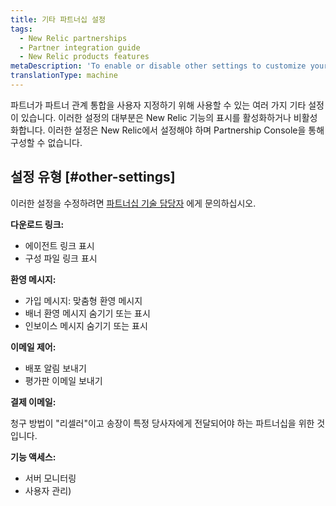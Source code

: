 ```yaml
---
title: 기타 파트너십 설정
tags:
  - New Relic partnerships
  - Partner integration guide
  - New Relic products features
metaDescription: 'To enable or disable other settings to customize your partnership integration, contact your New Relic technical resource.'
translationType: machine
---
```


파트너가 파트너 관계 통합을 사용자 지정하기 위해 사용할 수 있는 여러 가지 기타 설정이 있습니다. 이러한 설정의 대부분은 New Relic 기능의 표시를 활성화하거나 비활성화합니다. 이러한 설정은 New Relic에서 설정해야 하며 Partnership Console을 통해 구성할 수 없습니다.

## 설정 유형 [#other-settings]

이러한 설정을 수정하려면 [파트너십 기술 담당자](/docs/accounts-partnerships/partnerships/partner-integration-guide/contacting-new-relic) 에게 문의하십시오.

**다운로드 링크:**

* 에이전트 링크 표시
* 구성 파일 링크 표시

**환영 메시지:**

* 가입 메시지: 맞춤형 환영 메시지
* 배너 환영 메시지 숨기기 또는 표시
* 인보이스 메시지 숨기기 또는 표시

**이메일 제어:**

* 배포 알림 보내기
* 평가판 이메일 보내기

**결제 이메일:**

청구 방법이 "리셀러"이고 송장이 특정 당사자에게 전달되어야 하는 파트너십을 위한 것입니다.

**기능 액세스:**

* 서버 모니터링
* 사용자 관리)